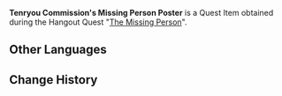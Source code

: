 {{Item Infobox
|id           = 101916
|image        = Item Tenryou Commission's Missing Person Poster.png
|type         = Quest Items
|quality      = 
|description  = An official missing person poster with the [[Tenryou Commission]]'s symbol on it.
|source1      = [[The Missing Person]]
|source2      = 
|source3      = 
|source4      = 
|source5      = 
}}
'''Tenryou Commission's Missing Person Poster''' is a Quest Item obtained during the Hangout Quest "[[The Missing Person]]".

==Other Languages==
{{Other Languages
|en      = Tenryou Commission's Missing Person Poster
|zhs     = 奉行所的寻人委托
|zhs_rm  = Fèngxíng-suǒ de Xúnrén Wěituō
|zht     = 奉行所的尋人委託
|zht_rm  = Fèngxíng-suǒ de Xúnrén Wěituō
|zh_tl   = 
|ja      = 奉行所の尋ね人依頼
|ja_rm   = Bugyousho no Tazune-bito Irai{{assumed}}
|ja_tl   = 
|ko      = 봉행소의 사람 찾기 의뢰
|ko_rm   = Bonghaengso-ui Saram Chatkki Uiroe
|ko_tl   = Commission's Finding Missing Person Request
|es      = Encargo de búsqueda de la comisaría de policía
|es_tl   = Search Warrant From the Police Station
|fr      = Mission de recherche du Poste de police
|fr_tl   = Police Station's Research Mission
|ru      = Поручение комиссии Тэнрё о розыске
|ru_tl   = Tenryou Commission's Investigation Assignment
|th      = คำขอตามหาคนจากกองปราบปราม
|th_rm   = 
|th_tl   = 
|vi      = Ủy Thác Tìm Người Của Hiệp Hội
|vi_tl   = 
|de      = Vermisstenanzeige der Polizei
|de_tl   = Missing Person Report of the Police
|id      = Misi Kantor Polisi untuk Mencari Orang
|id_tl   = Police Station Mission to Find People
|pt      = Pôster de Pessoa Desaparecida da Comissão Tenryou
|pt_tl   = 
|tr      = Tenryou Heyetinin Kayıp İlanı
|tr_tl   = 
|it      = Manifesto di persona scomparsa della Commissione Tenryou
|it_tl   = Tenryou Commission's Missing Person Poster
}}

==Change History==
{{Change History|2.8}}